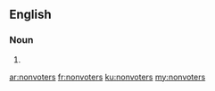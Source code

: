 ==English==

===Noun===
{{head|en|plural}}

# {{plural of|nonvoter|lang=en|nocat=1}}

[[ar:nonvoters]]
[[fr:nonvoters]]
[[ku:nonvoters]]
[[my:nonvoters]]
